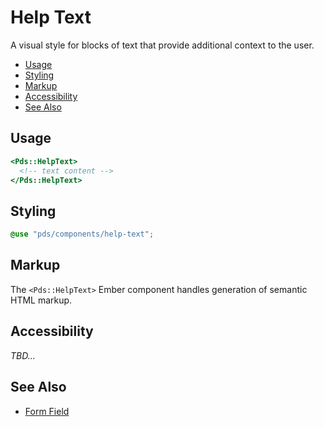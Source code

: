 
# Help Text

A visual style for blocks of text that provide additional context to the user.

- [Usage](#usage)
- [Styling](#styling)
- [Markup](#markup)
- [Accessibility](#accessibility)
- [See Also](#see-also)


## Usage
```hbs
<Pds::HelpText>
  <!-- text content -->
</Pds::HelpText>
```


## Styling

```scss
@use "pds/components/help-text";
```


## Markup
The `<Pds::HelpText>` Ember component handles generation of semantic HTML markup.


## Accessibility
_TBD..._


## See Also
- [Form Field](?path=/docs/components-form-field--index)
